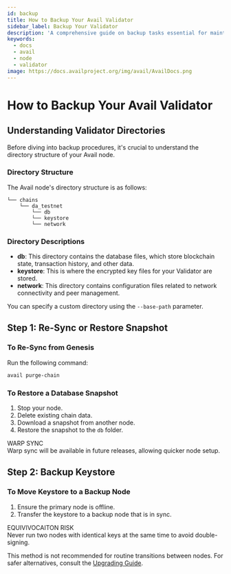 ```yaml
---
id: backup
title: How to Backup Your Avail Validator
sidebar_label: Backup Your Validator
description: 'A comprehensive guide on backup tasks essential for maintaining an Avail Validator.'
keywords:
  - docs
  - avail
  - node
  - validator
image: https://docs.availproject.org/img/avail/AvailDocs.png
---
```



# How to Backup Your Avail Validator

## Understanding Validator Directories

Before diving into backup procedures, it's crucial to understand the directory structure of your Avail node.

### Directory Structure

The Avail node's directory structure is as follows:

```
└── chains
    └── da_testnet
        └── db
        └── keystore
        └── network
```

### Directory Descriptions

- **db**: This directory contains the database files, which store blockchain state, transaction history, and other data.
- **keystore**: This is where the encrypted key files for your Validator are stored.
- **network**: This directory contains configuration files related to network connectivity and peer management.

You can specify a custom directory using the `--base-path` parameter.

## Step 1: Re-Sync or Restore Snapshot

### To Re-Sync from Genesis

Run the following command:

```bash
avail purge-chain
```

### To Restore a Database Snapshot

1. Stop your node.
2. Delete existing chain data.
3. Download a snapshot from another node.
4. Restore the snapshot to the `db` folder.

<Callout>
WARP SYNC<br/>
Warp sync will be available in future releases, allowing quicker node setup.
</Callout>

## Step 2: Backup Keystore

### To Move Keystore to a Backup Node

1. Ensure the primary node is offline.
2. Transfer the keystore to a backup node that is in sync.

<Callout type="error"> 
EQUIVIVOCAITON RISK<br/>
Never run two nodes with identical keys at the same time to avoid double-signing.
</Callout>

This method is not recommended for routine transitions between nodes. For safer alternatives, consult the [Upgrading Guide](/docs/operate/validator/0060-validator-upgrade.mdx).
